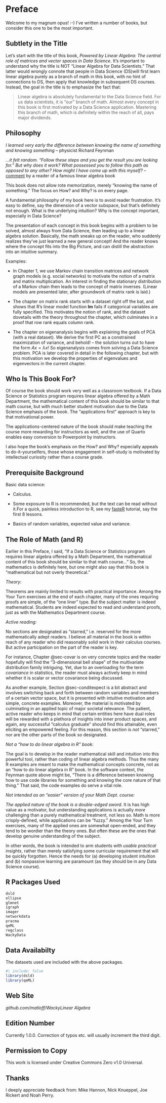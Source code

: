 
# Preface {.unnumbered} 

Welcome to my magnum opus! :-) I've written a number of books, but
consider this one to be the most important.  

## Subtlety in the Title

Let's start with the title of this book, *Powered by Linear Algebra: The
central role of matrices and vector spaces in Data Science*. It's
important to understand why the title is NOT "Linear Algebra for Data
Scientists." That latter would wrongly connote that people in Data Science
(DS)will first learn linear algebra purely as a branch of math in this
book, with no hint of connections to DS, then apply that knowledge in
subsequent DS courses. Instead, the goal in the title is to emphasize
the fact that:

> Linear algebra is absolutely fundamental to the Data Science field.
> For us data scientists, it is "our" branch of math.  Almost every
> concept in this book is first motivated by a Data Science application.
> Mastering this branch of math, which is definitely within the reach of
> all, pays major dividends.

## Philosophy

*I learned very early the difference between knowing the name of
something and knowing something* -- physicist Richard Feynman 

*...it felt random.  "Follow these steps and you get the
result you are looking for." But why does it work?  What possessed you
to follow this path as opposed to any other? How might I have come up
with this myself?* -- [comment](https://loreley.one/2024-09-pca) by
a reader of a famous linear algebra book

This book does not allow rote memorization, merely "knowing
the name of something." The focus on How? and Why? is on every page.

A fundamental philosophy of my book here is to avoid reader
frustration. It's easy to define, say the dimension of a vector
subspace, but that's definitely not enough. What is the underlying
intuition? Why is the concept important, especially in Data Science?

The presentation of each concept in this book begins with a problem to
be solved, almost always from Data Science, then leading up to a linear
algebra solution.  Basically, the math sneaks up on the reader, who
suddenly realizes they've just learned a new general concept! And the
reader knows where the concept fits into the Big Picture, and can
distill the abstraction into an intuitive summary.

Examples:

* In Chapter 1, we use Markov chain transition matrices and network graph
  models (e.g. social networks) to motivate the notion of a matrix and
  matrix multiplication. An interest in finding the stationary
  distribution of a Markov chain then leads to the concept of matrix
  inverses. (Linear models are presented later, after groundwork of matrix
  rank is laid.) 

* The chapter on matrix rank starts with a dataset right off the bat, and
  shows that R's linear model function **lm** fails if categorical
  variables are fully specified. This motivates the notion of rank, and
  the dataset dovetails with the theory throughout the chapter, which
  culminates in a proof that row rank equals column rank.

* The chapter on eigenanalysis begins with explaining the goals of PCA
  (with a real dataset). We derive the first PC as a constrained
  maximization of variance, and behold! -- the solution turns out to
  have the form $Ax = \lambda x$! So eigenanalysis comes from solving a
  Data Science problem. PCA is later covered in detail in the following
  chapter, but with this motivation we develop the properties of
  eigenvalues and eigenvectors in the current chapter.

## Who Is This Book For?

Of course the book should work very well as a classroom textbook. If a Data
Science or Statistics program requires linear algebra offered by a Math
Department, the mathematical content of this book should be similar to that
math course, but with much better student motivation due to the Data
Science emphasis of the book.  The "applications first" approach is key
to that motivational power.

The applications-centered nature of the book should make
teaching the course more rewarding for instructors as well, and the use
of Quarto enables easy conversion to Powerpoint by instructors.

I also hope the book's emphasis on the How? and Why? especially
appeals to do-it-yourselfers, those whose engagement in self-study is
motivated by intellectual curiosity rather than a course grade.

## Prerequisite Background

Basic data science:

* Calculus.  

* Some exposure to R is recommended, but the text can be read
without it.[For a quick, painless introduction to R, see my
[fasteR](https://github.com/matloff/fasteR) tutorial, say the first 8
lessons.]{.column-margin}

* Basics of random variables, expected value and variance.

## The Role of Math (and R)

Earlier in this Preface, I said, "If a Data Science or Statistics
program requires linear algebra offered by a Math Department, the 
mathematical content of this book should be similar to that math course..."
So, the mathematics is definitely here, but one might also say that
this book is "mathematical but not overly theoretical."

*Theory:*

Theorems are mainly limited to results with practical importance.  Among
the Your Turn exercises at the end of each chapter, many of the ones requiring
proofs are simple, of the "one liner" type.  But the subject
matter is indeed mathematical.  Students are indeed expected to read and
understand proofs, just as with the Mathematics Department course.

*Active reading:*

No sections are designated as "starred," i.e. reserved for the more
mathematically adept readers. I believe all material in the book is
within reach of any reader who did reasonably solid work in their
calculus courses. But active participation on the part of the reader
is key.

For instance, Chapter @sec-covar is on very concrete topics and the
reader hopefully will find the "3-dimensional bell shape" of the
multivariate distribution family intriguing. Yet, due to an overloading
for the term *covariance* in statistics, the reader must always actively
keep in mind whether it is scalar or vector covariance being discussed.

As another example, Section @sec-conditexpect is a bit abstract and
involves switching back and forth between random variables and members
of a certain vector space, but it is presented with intuitive motivation
and simple, concrete examples. Moreover, the material is motivated by
culminating in an applied topic of major societal relevance. The
patient, active reader who keeps in mind that certain entities here have
dual roles will be rewarded with a plethora of insights into inner
product spaces, and again, any successful "calculus graduate" should
find this attainable, even eliciting an empowered feeling. For this
reason, this section is *not* "starred," nor are the other parts of the
book so designated.

*Not a "how to do linear algebra in R" book:*

The goal is to develop in the reader mathematical skill and intuition
into this powerful tool, rather than coding of linear algebra methods.
Thus the many R examples are meant to make the mathematical concepts
concrete, not as an "how to do linear algebra in R" book.  In the
software context, the Feynman quote above might be, "There is a
difference between knowing how to use code libraries for something and
knowing the core nature of that thing." That said, the code examples do
serve a vital role. 

*Not intended as an "easier" version of your Math Dept. course:*

*The applied nature of the book is a double-edged sword.* It is has high
value as a motivator, but understanding applications is actually *more*
challenging than a purely mathematical treatment, not less so.  Math is
more crisply-defined, while applications can be "fuzzy." Among the Your
Turn exercises, many of the applied ones are somewhat open-ended, and
they tend to be wordier than the theory ones. But often these are the
ones that develop genuine understanding of the subject.

In other words, the book is intended to arm students with *usable
practical insights*, rather than merely satisfying some curricular
requirement that will be quickly forgotten.  Hence the needs for (a)
developing student intuition and (b) nonpassive learning are paramount
(as they should be in any Data Science course).

## R Packages Used

``` r
dsld
ellipse
glmnet
igraph
imager
networkdata
pracma
qeML
regclass
WackyData
```

## Data Availabilty

The datasets used are included with the above packages. 

```r
#| include: false
library(dsld)
library(qeML)
```

## Web Site

*github.com/matloff/WackyLinear Algebra*

## Edition Number

Currently 1.0.0. Correction of typos etc. will usually increment the
third digit.

## Permission to Copy

This work is licensed under Creative Commons Zero v1.0 Universal.

## Thanks

I deeply appreciate feedback from: Mike Hannon, Nick
Knueppel, Joe Rickert and Noah Perry.



